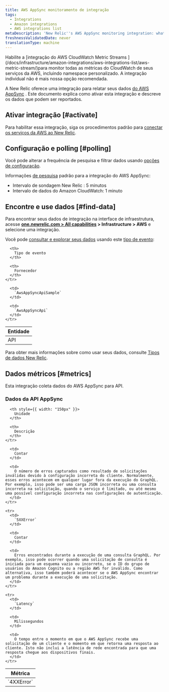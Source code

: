 ```yaml
---
title: AWS AppSync monitoramento de integração
tags:
  - Integrations
  - Amazon integrations
  - AWS integrations list
metaDescription: 'New Relic''s AWS AppSync monitoring integration: what data it reports, and how to enable it.'
freshnessValidatedDate: never
translationType: machine
---
```


<Callout variant="important">
  Habilite a [integração do AWS CloudWatch Metric Streams ](/docs/infrastructure/amazon-integrations/aws-integrations-list/aws-metric-stream/)para monitor todas as métricas do CloudWatch de seus serviços da AWS, incluindo namespace personalizado. A integração individual não é mais nossa opção recomendada.
</Callout>

A New Relic oferece uma integração para relatar seus dados [do AWS AppSync](https://aws.amazon.com/appsync/) . Este documento explica como ativar esta integração e descreve os dados que podem ser reportados.

## Ativar integração [#activate]

Para habilitar essa integração, siga os procedimentos padrão para [conectar os serviços da AWS ao New Relic](/docs/infrastructure/infrastructure-integrations/getting-started/connect-aws-integrations-infrastructure).

## Configuração e polling [#polling]

Você pode alterar a frequência de pesquisa e filtrar dados usando [opções de configuração](/docs/integrations/new-relic-integrations/getting-started/configure-polling-frequency-data-collection-cloud-integrations).

Informações [de pesquisa](/docs/infrastructure/amazon-integrations/aws-integrations-list/aws-polling-intervals-infrastructure-integrations) padrão para a integração do AWS AppSync:

* Intervalo de sondagem New Relic : 5 minutos
* Intervalo de dados do Amazon CloudWatch: 1 minuto

## Encontre e use dados [#find-data]

Para encontrar seus dados de integração na interface de infraestrutura, acesse <DoNotTranslate>**[one.newrelic.com > All capabilities](https://one.newrelic.com/all-capabilities) > Infrastructure > AWS**</DoNotTranslate> e selecione uma integração.

Você pode [consultar e explorar seus dados](/docs/using-new-relic/data/understand-data/query-new-relic-data) usando este [tipo de evento](/docs/data-apis/understand-data/new-relic-data-types/#event-data):

<table>
  <thead>
    <tr>
      <th>
        Entidade
      </th>

      <th>
        Tipo de evento
      </th>

      <th>
        Fornecedor
      </th>
    </tr>
  </thead>

  <tbody>
    <tr>
      <td>
        API
      </td>

      <td>
        `AwsAppSyncApiSample`
      </td>

      <td>
        `AwsAppSyncApi`
      </td>
    </tr>
  </tbody>
</table>

Para obter mais informações sobre como usar seus dados, consulte [Tipos de dados New Relic](/docs/telemetry-data-platform/understand-data/new-relic-data-types/).

## Dados métricos [#metrics]

Esta integração coleta dados do AWS AppSync para API.

### Dados da API AppSync

<table>
  <thead>
    <tr>
      <th style={{ width: "275px" }}>
        Métrica
      </th>

      <th style={{ width: "150px" }}>
        Unidade
      </th>

      <th>
        Descrição
      </th>
    </tr>
  </thead>

  <tbody>
    <tr>
      <td>
        `4XXError`
      </td>

      <td>
        Contar
      </td>

      <td>
        O número de erros capturados como resultado de solicitações inválidas devido à configuração incorreta do cliente. Normalmente, esses erros acontecem em qualquer lugar fora da execução do GraphQL. Por exemplo, isso pode ser uma carga JSON incorreta ou uma consulta incorreta na solicitação, quando o serviço é limitado, ou até mesmo uma possível configuração incorreta nas configurações de autenticação.
      </td>
    </tr>

    <tr>
      <td>
        `5XXError`
      </td>

      <td>
        Contar
      </td>

      <td>
        Erros encontrados durante a execução de uma consulta GraphQL. Por exemplo, isso pode ocorrer quando uma solicitação de consulta é iniciada para um esquema vazio ou incorreto, se o ID do grupo de usuários do Amazon Cognito ou a região AWS for inválido. Como alternativa, isso também poderá acontecer se o AWS AppSync encontrar um problema durante a execução de uma solicitação.
      </td>
    </tr>

    <tr>
      <td>
        `Latency`
      </td>

      <td>
        Milissegundos
      </td>

      <td>
        O tempo entre o momento em que o AWS AppSync recebe uma solicitação de um cliente e o momento em que retorna uma resposta ao cliente. Isto não inclui a latência de rede encontrada para que uma resposta chegue aos dispositivos finais.
      </td>
    </tr>
  </tbody>
</table>